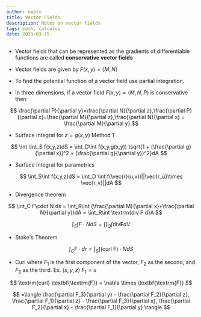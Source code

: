 ```yaml
---
author: nwatx
title: Vector Fields
description: Notes on vector fields
tags: math, calculus
date: 2021-03-15
---
```


- Vector fields that can be represented as the gradients of differentiable functions are called **conservative vector fields**

- Vector fields are given by $F(x,y)=\langle M, N\rangle$

- To find the potential function of a vector field use partial integration.

- In three dimensions, if a vector field $F(x,y) = \langle M, N, P \rangle$ is conservative then

$$
\frac{\partial P}{\partial y}=\frac{\partial N}{\partial z},\frac{\partial P}{\partial x}=\frac{\partial M}{\partial z},\frac{\partial N}{\partial x} = \frac{\partial M}{\partial y}
$$

- Surface Integral for $z=g(x,y)$ Method 1

$$
\int \int_S f(x,y,z)dS = \int_D\int f(x,y,g(x,y)) \sqrt{1 + (\frac{\partial g}{\partial x})^2 + (\frac{\partial g}{\partial y})^2}dA
$$

- Surface Integral for parametrics
  
$$
\int_S\int f(x,y,z)dS = \int_D \int f(\vec{r}(u,v))||\vec{r_u}\times \vec{r_v}||dA
$$

- Divergence theorem 

$$
\int_C F\cdot N ds = \int_R\int (\frac{\partial M}{\partial x}+\frac{\partial N}{\partial y})dA = \int_R\int \textrm{div F d}A
$$

$$
\int_S\int F \cdot N dS = \int \int_Q \int \textrm{div} \textbf{F} dV
$$

- Stoke's Theorem

$$
\int_C F \cdot dr = \int_S \int (\textrm{curl F}) \cdot N dS
$$

- Curl where $F_1$ is the first component of the vector, $F_2$ as the second, and $F_3$ as the third. Ex. $\langle x, y, z \rangle$ $F_1 = x$

$$
\textrm{curl} \textbf{\textrm{F}} = \nabla \times \textbf{\textrm{F}}
$$

$$
=\langle \frac{\partial F_3}{\partial y} - \frac{\partial F_2}{\partial z}, \frac{\partial F_1}{\partial z} - \frac{\partial F_3}{\partial x}, \frac{\partial F_2}{\partial x} - \frac{\partial F_1}{\partial y} \rangle
$$
